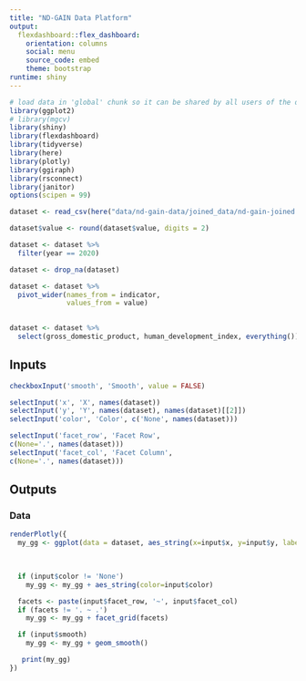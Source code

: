 ```yaml
---
title: "ND-GAIN Data Platform"
output: 
  flexdashboard::flex_dashboard:
    orientation: columns
    social: menu
    source_code: embed
    theme: bootstrap
runtime: shiny
---
```


```r
# load data in 'global' chunk so it can be shared by all users of the dashboard
library(ggplot2)
# library(mgcv)
library(shiny)
library(flexdashboard)
library(tidyverse)
library(here)
library(plotly)
library(ggiraph)
library(rsconnect)
library(janitor)
options(scipen = 99)
```

```r
dataset <- read_csv(here("data/nd-gain-data/joined_data/nd-gain-joined.csv"))
```

```r
dataset$value <- round(dataset$value, digits = 2)
```

```r
dataset <- dataset %>% 
  filter(year == 2020)
```

```r
dataset <- drop_na(dataset)
```

```r
dataset <- dataset %>% 
  pivot_wider(names_from = indicator, 
              values_from = value)
  
```

```r
dataset <- dataset %>%
  select(gross_domestic_product, human_development_index, everything())
```


Inputs {.sidebar}
-----------------------------------------------------------------------

```r
checkboxInput('smooth', 'Smooth', value = FALSE)

selectInput('x', 'X', names(dataset))
selectInput('y', 'Y', names(dataset), names(dataset)[[2]])
selectInput('color', 'Color', c('None', names(dataset)))

selectInput('facet_row', 'Facet Row',
c(None='.', names(dataset)))
selectInput('facet_col', 'Facet Column',
c(None='.', names(dataset)))
```

Outputs
-----------------------------------------------------------------------

### Data

```r


renderPlotly({
  my_gg <- ggplot(data = dataset, aes_string(x=input$x, y=input$y, label = "Name")) + geom_point() + theme_minimal()
  

 
  if (input$color != 'None')
    my_gg <- my_gg + aes_string(color=input$color)

  facets <- paste(input$facet_row, '~', input$facet_col)
  if (facets != '. ~ .')
    my_gg <- my_gg + facet_grid(facets)

  if (input$smooth)
    my_gg <- my_gg + geom_smooth()

   print(my_gg)
})


```
